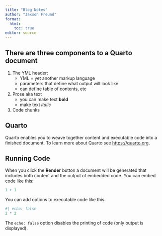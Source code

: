 ```yaml
---
title: "Blog Notes"
author: "Jaxson Freund"
format: 
  html:
    toc: true
editor: source
---
```


##  There are three components to a Quarto document

1. The YML header: 
      * YML = yet another markup language
      * parameters that define what output will look like
      * can define table  of contents, etc
2. Prose aka text
      * you can make text  **bold**
      * make text *italic*
3. Code chunks

## Quarto

Quarto enables you to weave together content and executable code into a finished document. To learn more about Quarto see <https://quarto.org>.

## Running Code

When you click the **Render** button a document will be generated that includes both content and the output of embedded code. You can embed code like this:

```r
1 + 1
```

You can add options to executable code like this

```r
#| echo: false
2 * 2
```

The `echo: false` option disables the printing of code (only output is displayed).
